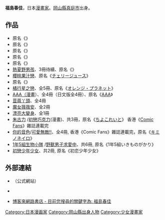 {{Link style|time=2020-06-16T09:18:38+00:00}}
{{japanese|japanese=フクシマ ハルカ|romaji=Fukushima Haruka}}
{{漫畫}}
'''福島春佳'''{{BD|1973年|4月12日|），catIdx=Fukushima Haruka}}，日本[[漫畫家|漫畫家]]。[[岡山縣|岡山縣]][[真庭市|真庭市]]出身。

==作品==
* 原名《{{lang|ja|さくらんぼ☆キッス}}》
* 原名《{{lang|ja|フォーチュン☆ケーキ}}》
* 原名《{{lang|ja|おとなにナッツ}}》
* 原名《{{lang|ja|ビビってむーちょ}}》
* 原名《{{lang|ja|アイがなくちゃね！}}》
* [[熱夏野男孩|熱夏野男孩]]、3冊待續、原名《{{lang|ja|けだものだもの}}》
* [[櫻桃果汁戀|櫻桃果汁戀]]、原名《[[:ja:チェリージュース|チェリージュース]]》
* 原名《{{lang|ja|少年人魚}}》
* [[橘行星之戀|橘行星之戀]]、全5冊、原名《[[:ja:オレンジ・プラネット|オレンジ・プラネット]]》
* [[AAA_(漫畫)|AAA（漫畫]]）、全4冊（日文版全4冊）、原名《[[:ja:AAA_(漫画)|AAA]]》
* [[荳蔻丫頭|荳蔻丫頭]]、全4冊
* [[魔女薇薇安|魔女薇薇安]]、全2冊
* [[漂亮大變身|漂亮大變身]]、全1冊
* [[朱古力|朱古力]] /[[初戀巧克力|初戀巧克力]](漫畫)、共3冊，原名《[[:ja:ちよこれいと|ちよこれいと]]》 香港《[[Comic_Fans|Comic Fans]]》雜誌連載完
* [[你的音色|你的音色]]/[[可愛無敵!!|可愛無敵!!]]、全4冊, 香港《Comic Fans》雜誌連載完，原名《[[:ja:キミノネイロ|キミノネイロ]]》
* [[1年5組生物小隊|1年5組生物小隊]] /[[野獸男子求愛中|野獸男子求愛中]]、共6冊, 原名《1年5組いきものがかり》
* [[初戀少年少女|初戀少年少女]]、共2冊, 原名《初恋少年少女》

==外部連結==
* {{ja}}[http://harenokuni.blog57.fc2.com/ {{lang|ja|フクシマハルカ☆ハレノクニ}}]（公式網站）
* {{ja}}[http://www.amazon.co.jp/exec/obidos/search-handle-url?%5Fencoding=UTF8&search-type=ss&index=books-jp&field-author=%E3%83%95%E3%82%AF%E3%82%B7%E3%83%9E%20%E3%83%8F%E3%83%AB%E3%82%AB  {{lang|ja|Amazon.co.jp: フクシマ ハルカ: 本}}]
* [http://search.books.com.tw/exep/prod_search_author.php?cat=all&key=%BA%D6%AEq%ACK%A8%CE 博客來網路書店 - 目前您搜尋的關鍵字為: 福島春佳]

{{Authority control}}
{{Japanese cartoonist-stub}}
{{DEFAULTSORT:Fukushima Haruka}}
[[Category:日本漫画家|Category:日本漫画家]]
[[Category:岡山縣出身人物|Category:岡山縣出身人物]]
[[Category:少女漫畫家|Category:少女漫畫家]]